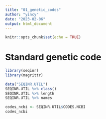 ```yaml
---
title: "01_genetic_codes"
author: "yincy"
date: "2023-02-06"
output: html_document
---
```


```r
knitr::opts_chunk$set(echo = TRUE)
```


# Standard genetic code
```r
library(seqinr)
library(magrittr)

data("SEQINR.UTIL")
SEQINR.UTIL %>% class()
SEQINR.UTIL %>% length
SEQINR.UTIL %>% names

codes_ncbi <- SEQINR.UTIL$CODES.NCBI
codes_ncbi
```








































